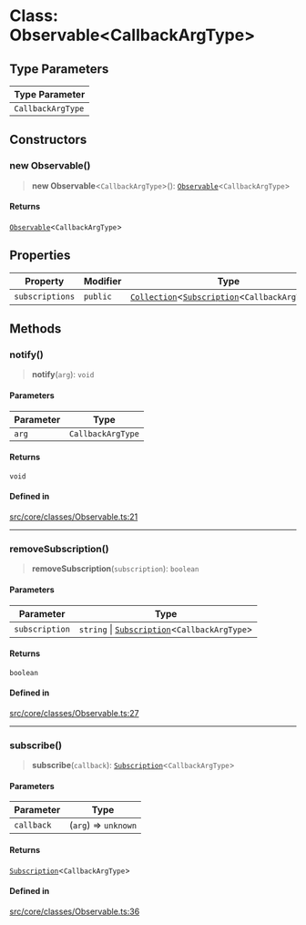 # Class: Observable\<CallbackArgType\>

## Type Parameters

| Type Parameter |
| ------ |
| `CallbackArgType` |

## Constructors

### new Observable()

> **new Observable**\<`CallbackArgType`\>(): [`Observable`](Observable.mdx)\<`CallbackArgType`\>

#### Returns

[`Observable`](Observable.mdx)\<`CallbackArgType`\>

## Properties

| Property | Modifier | Type | Defined in |
| ------ | ------ | ------ | ------ |
| `subscriptions` | `public` | [`Collection`](Collection.mdx)\<[`Subscription`](Subscription.mdx)\<`CallbackArgType`\>\> | [src/core/classes/Observable.ts:19](https://github.com/justheimsk/cordium.js/blob/1bf2a638b90afa5ef4b22005e7b70c138a2c2b3e/src/core/classes/Observable.ts#L19) |

## Methods

### notify()

> **notify**(`arg`): `void`

#### Parameters

| Parameter | Type |
| ------ | ------ |
| `arg` | `CallbackArgType` |

#### Returns

`void`

#### Defined in

[src/core/classes/Observable.ts:21](https://github.com/justheimsk/cordium.js/blob/1bf2a638b90afa5ef4b22005e7b70c138a2c2b3e/src/core/classes/Observable.ts#L21)

***

### removeSubscription()

> **removeSubscription**(`subscription`): `boolean`

#### Parameters

| Parameter | Type |
| ------ | ------ |
| `subscription` | `string` \| [`Subscription`](Subscription.mdx)\<`CallbackArgType`\> |

#### Returns

`boolean`

#### Defined in

[src/core/classes/Observable.ts:27](https://github.com/justheimsk/cordium.js/blob/1bf2a638b90afa5ef4b22005e7b70c138a2c2b3e/src/core/classes/Observable.ts#L27)

***

### subscribe()

> **subscribe**(`callback`): [`Subscription`](Subscription.mdx)\<`CallbackArgType`\>

#### Parameters

| Parameter | Type |
| ------ | ------ |
| `callback` | (`arg`) => `unknown` |

#### Returns

[`Subscription`](Subscription.mdx)\<`CallbackArgType`\>

#### Defined in

[src/core/classes/Observable.ts:36](https://github.com/justheimsk/cordium.js/blob/1bf2a638b90afa5ef4b22005e7b70c138a2c2b3e/src/core/classes/Observable.ts#L36)

